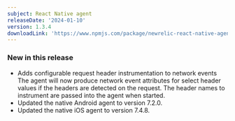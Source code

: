 ```yaml
---
subject: React Native agent
releaseDate: '2024-01-10'
version: 1.3.4
downloadLink: 'https://www.npmjs.com/package/newrelic-react-native-agent/v/1.3.5'
---
```


### New in this release
* Adds configurable request header instrumentation to network events
  The agent will now produce network event attributes for select header values if the headers are detected on the request. The header names to instrument are passed into the agent when started.
* Updated the native Android agent to version 7.2.0.
* Updated the native iOS agent to version 7.4.8.
